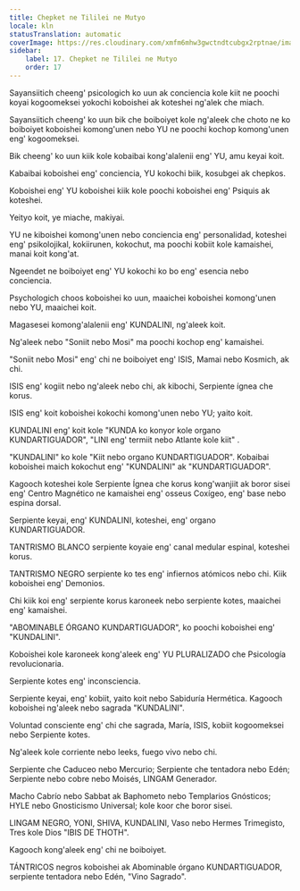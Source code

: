 ```yaml
---
title: Chepket ne Tililei ne Mutyo
locale: kln
statusTranslation: automatic
coverImage: https://res.cloudinary.com/xmfm6mhw3gwctndtcubgx2rptnae/image/upload/v1741354419/small_cover_la_gran_rebelion_28716e29d2.webp
sidebar:
    label: 17. Chepket ne Tililei ne Mutyo
    order: 17
---
```

Sayansiitich cheeng' psicologich ko uun ak conciencia kole kiit ne poochi koyai kogoomeksei yokochi koboishei ak koteshei ng'alek che miach.

Sayansiitich cheeng' ko uun bik che boiboiyet kole ng'aleek che choto ne ko boiboiyet koboishei komong'unen nebo YU ne poochi kochop komong'unen eng' kogoomeksei.

Bik cheeng' ko uun kiik kole kobaibai kong'alalenii eng' YU, amu keyai koit.

Kabaibai koboishei eng' conciencia, YU kokochi biik, kosubgei ak chepkos.

Koboishei eng' YU koboishei kiik kole poochi koboishei eng' Psiquis ak koteshei.

Yeityo koit, ye miache, makiyai.

YU ne kiboishei komong'unen nebo conciencia eng' personalidad, koteshei eng' psikolojikal, kokiirunen, kokochut, ma poochi kobiit kole kamaishei, manai koit kong'at.

Ngeendet ne boiboiyet eng' YU kokochi ko bo eng' esencia nebo conciencia.

Psychologich choos koboishei ko uun, maaichei koboishei komong'unen nebo YU, maaichei koit.

Magasesei komong'alalenii eng' KUNDALINI, ng'aleek koit.

Ng'aleek nebo "Soniit nebo Mosi" ma poochi kochop eng' kamaishei.

"Soniit nebo Mosi" eng' chi ne boiboiyet eng' ISIS, Mamai nebo Kosmich, ak chi.

ISIS eng' kogiit nebo ng'aleek nebo chi, ak kibochi, Serpiente ígnea che korus.

ISIS eng' koit koboishei kokochi komong'unen nebo YU; yaito koit.

KUNDALINI eng' koit kole "KUNDA ko konyor kole organo KUNDARTIGUADOR", "LINI eng' termiit nebo Atlante kole kiit" .

"KUNDALINI" ko kole "Kiit nebo organo KUNDARTIGUADOR". Kobaibai koboishei maich kokochut eng' "KUNDALINI" ak "KUNDARTIGUADOR".

Kagooch koteshei kole Serpiente Ígnea che korus kong'wanjiit ak boror sisei eng' Centro Magnético ne kamaishei eng' osseus Coxígeo, eng' base nebo espina dorsal.

Serpiente keyai, eng' KUNDALINI, koteshei, eng' organo KUNDARTIGUADOR.

TANTRISMO BLANCO serpiente koyaie eng' canal medular espinal, koteshei korus.

TANTRISMO NEGRO serpiente ko tes eng' infiernos atómicos nebo chi. Kiik koboishei eng' Demonios.

Chi kiik koi eng' serpiente korus karoneek nebo serpiente kotes, maaichei eng' kamaishei.

"ABOMINABLE ÓRGANO KUNDARTIGUADOR", ko poochi koboishei eng' "KUNDALINI".

Koboishei kole karoneek kong'aleek eng' YU PLURALIZADO che Psicología revolucionaria.

Serpiente kotes eng' inconsciencia.

Serpiente keyai, eng' kobiit, yaito koit nebo Sabiduría Hermética. Kagooch koboishei ng'aleek nebo sagrada "KUNDALINI".

Voluntad consciente eng' chi che sagrada, María, ISIS, kobiit kogoomeksei nebo Serpiente kotes.

Ng'aleek kole corriente nebo leeks, fuego vivo nebo chi.

Serpiente che Caduceo nebo Mercurio; Serpiente che tentadora nebo Edén; Serpiente nebo cobre nebo Moisés, LINGAM Generador.

Macho Cabrío nebo Sabbat ak Baphometo nebo Templarios Gnósticos; HYLE nebo Gnosticismo Universal; kole koor che boror sisei.

LINGAM NEGRO, YONI, SHIVA, KUNDALINI, Vaso nebo Hermes Trimegisto, Tres kole Dios "IBIS DE THOTH".

Kagooch kong'aleek eng' chi ne boiboiyet.

TÁNTRICOS negros koboishei ak Abominable órgano KUNDARTIGUADOR, serpiente tentadora nebo Edén, "Vino Sagrado".

